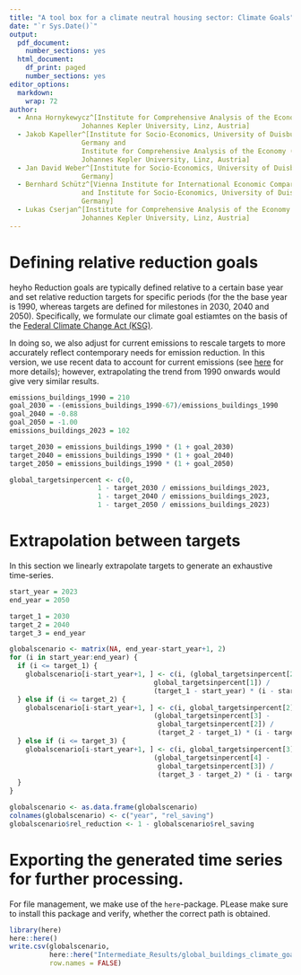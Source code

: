 ```yaml
---
title: "A tool box for a climate neutral housing sector: Climate Goals"
date: "`r Sys.Date()`"
output:
  pdf_document:
    number_sections: yes
  html_document:
    df_print: paged
    number_sections: yes
editor_options: 
  markdown: 
    wrap: 72
author:   
  - Anna Hornykewycz^[Institute for Comprehensive Analysis of the Economy (ICAE),
                  Johannes Kepler University, Linz, Austria]
  - Jakob Kapeller^[Institute for Socio-Economics, University of Duisburg-Essen, 
                  Germany and
                  Institute for Comprehensive Analysis of the Economy (ICAE),
                  Johannes Kepler University, Linz, Austria]
  - Jan David Weber^[Institute for Socio-Economics, University of Duisburg-Essen, 
                  Germany]
  - Bernhard Schütz^[Vienna Institute for International Economic Comparisions (wiiw)
                  and Institute for Socio-Economics, University of Duisburg-Essen, 
                  Germany]
  - Lukas Cserjan^[Institute for Comprehensive Analysis of the Economy (ICAE),
                  Johannes Kepler University, Linz, Austria]
---
```



# Defining relative reduction goals
heyho
Reduction goals are typically defined relative to a certain base year and set 
relative reduction targets for specific periods (for the \textit{German case} 
the base year is 1990, whereas targets are defined for milestones in 2030, 2040 
and 2050). Specifically, we formulate our climate goal estiamtes on the basis of 
the [Federal Climate Change Act (KSG)](https://www.gesetze-im-internet.de/englisch_ksg/index.html).
\footnote{We use Appendix I to construct the goal for 2030, while basing the 
goals for 2040 and 2050 on Appendix II.}

In doing so, we also adjust for current emissions to 
rescale targets to more accurately reflect contemporary needs for emission 
reduction. In this version, we use recent data to account for current emissions
(see [here](https://www.umweltbundesamt.de/presse/pressemitteilungen/klimaemissionen-sinken-2023-um-101-prozent) for more details); however, extrapolating the trend from 1990 onwards would 
give very similar results.

```r
emissions_buildings_1990 = 210
goal_2030 = -(emissions_buildings_1990-67)/emissions_buildings_1990
goal_2040 = -0.88
goal_2050 = -1.00
emissions_buildings_2023 = 102 

target_2030 = emissions_buildings_1990 * (1 + goal_2030) 
target_2040 = emissions_buildings_1990 * (1 + goal_2040) 
target_2050 = emissions_buildings_1990 * (1 + goal_2050)

global_targetsinpercent <- c(0,
                      1 - target_2030 / emissions_buildings_2023,
                      1 - target_2040 / emissions_buildings_2023,
                      1 - target_2050 / emissions_buildings_2023)

```

# Extrapolation between targets

In this section we linearly extrapolate targets to generate an exhaustive 
time-series.

```r
start_year = 2023
end_year = 2050

target_1 = 2030
target_2 = 2040
target_3 = end_year

globalscenario <- matrix(NA, end_year-start_year+1, 2) 
for (i in start_year:end_year) {
  if (i <= target_1) {
    globalscenario[i-start_year+1, ] <- c(i, (global_targetsinpercent[2] - 
                                    global_targetsinpercent[1]) / 
                                    (target_1 - start_year) * (i - start_year))
  } else if (i <= target_2) {
    globalscenario[i-start_year+1, ] <- c(i, global_targetsinpercent[2] + 
                                    (global_targetsinpercent[3] - 
                                     global_targetsinpercent[2]) / 
                                     (target_2 - target_1) * (i - target_1))
  } else if (i <= target_3) {
    globalscenario[i-start_year+1, ] <- c(i, global_targetsinpercent[3] + 
                                    (global_targetsinpercent[4] - 
                                     global_targetsinpercent[3]) / 
                                     (target_3 - target_2) * (i - target_2))
  }
}

globalscenario <- as.data.frame(globalscenario)
colnames(globalscenario) <- c("year", "rel_saving")
globalscenario$rel_reduction <- 1 - globalscenario$rel_saving
```

# Exporting the generated time series for further processing.

For file management, we make use of the `here`-package. PLease make sure to 
install this package and verify, whether the correct path is obtained.

```r
library(here)
here::here()
write.csv(globalscenario, 
          here::here("Intermediate_Results/global_buildings_climate_goals2040.csv"), 
          row.names = FALSE)

```

